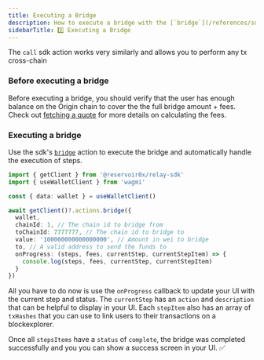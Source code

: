 ```yaml
---
title: Executing a Bridge
description: How to execute a bridge with the [`bridge`](/references/sdk/actions/bridge) action
sidebarTitle: 3️⃣ Executing a Bridge
---
```


<Note>The `call` sdk action works very similarly and allows you to perform any tx cross-chain</Note>

### Before executing a bridge

Before executing a bridge, you should verify that the user has enough balance on the Origin chain to cover the the full bridge amount + fees. Check out [fetching a quote](/references/sdk/fetching-a-quote#fetching-a-quote) for more details on calculating the fees.

### Executing a bridge

Use the sdk's [`bridge`](/references/sdk/actions/bridge) action to execute the bridge and automatically handle the execution of steps.

```typescript
import { getClient } from '@reservoir0x/relay-sdk'
import { useWalletClient } from 'wagmi'

const { data: wallet } = useWalletClient()

await getClient()?.actions.bridge({
  wallet,
  chainId: 1, // The chain id to bridge from
  toChainId: 7777777, // The chain id to bridge to
  value: '100000000000000000', // Amount in wei to bridge
  to, // A valid address to send the funds to
  onProgress: (steps, fees, currentStep, currentStepItem) => {
    console.log(steps, fees, currentStep, currentStepItem)
  }
})
```

All you have to do now is use the `onProgress` callback to 
update your UI with the current step and status. The `currentStep` has an `action` and `description` that can be helpful to display in your UI. Each `stepItem` also has an array of `txHashes` that you can use to link users to their transactions on a blockexplorer. 


Once all `stepsItems` have a `status` of `complete`, the bridge was completed successfully and you you can show a success screen in your UI. ✅